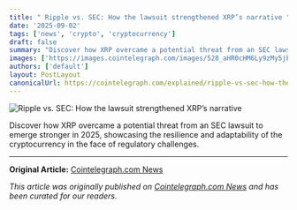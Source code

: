 ```yaml
---
title: " Ripple vs. SEC: How the lawsuit strengthened XRP’s narrative "
date: '2025-09-02'
tags: ['news', 'crypto', 'cryptocurrency']
draft: false
summary: "Discover how XRP overcame a potential threat from an SEC lawsuit to emerge stronger in 2025, showcasing the resilience and adaptability of the cryptocurrency in"
images: ['https://images.cointelegraph.com/images/528_aHR0cHM6Ly9zMy5jb2ludGVsZWdyYXBoLmNvbS9zdG9yYWdlL3VwbG9hZHMvdmlldy83M2Q1YzBkYzU1ZjMwMjNhNGNmZTYyMWE2YmY5MjUyNy5qcGc=.jpg']
authors: ['default']
layout: PostLayout
canonicalUrl: https://cointelegraph.com/explained/ripple-vs-sec-how-the-lawsuit-strengthened-xrps-narrative?utm_source=rss_feed&utm_medium=rss&utm_campaign=rss_partner_inbound
---
```


![ Ripple vs. SEC: How the lawsuit strengthened XRP’s narrative ](https://images.cointelegraph.com/images/528_aHR0cHM6Ly9zMy5jb2ludGVsZWdyYXBoLmNvbS9zdG9yYWdlL3VwbG9hZHMvdmlldy83M2Q1YzBkYzU1ZjMwMjNhNGNmZTYyMWE2YmY5MjUyNy5qcGc=.jpg)

Discover how XRP overcame a potential threat from an SEC lawsuit to emerge stronger in 2025, showcasing the resilience and adaptability of the cryptocurrency in the face of regulatory challenges.

---

**Original Article:** [Cointelegraph.com News](https://cointelegraph.com/explained/ripple-vs-sec-how-the-lawsuit-strengthened-xrps-narrative?utm_source=rss_feed&utm_medium=rss&utm_campaign=rss_partner_inbound)

*This article was originally published on [Cointelegraph.com News](https://cointelegraph.com/explained/ripple-vs-sec-how-the-lawsuit-strengthened-xrps-narrative?utm_source=rss_feed&utm_medium=rss&utm_campaign=rss_partner_inbound) and has been curated for our readers.*
